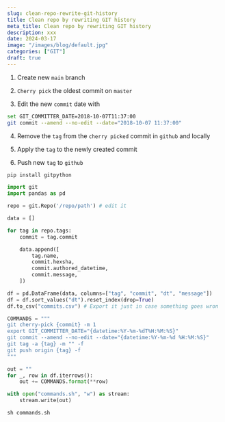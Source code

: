 ```yaml
---
slug: clean-repo-rewrite-git-history
title: Clean repo by rewriting GIT history
meta_title: Clean repo by rewriting GIT history
description: xxx
date: 2024-03-17
image: "/images/blog/default.jpg"
categories: ["GIT"]
draft: true
---
```


1. Create new `main` branch

2. `Cherry pick` the oldest commit on `master`

3. Edit the new `commit` date with

```sh
set GIT_COMMITTER_DATE=2018-10-07T11:37:00
git commit --amend --no-edit --date="2018-10-07 11:37:00"
```

4. Remove the `tag` from the `cherry picked` commit in `github` and locally

5. Apply the `tag` to the newly created commit

6. Push new `tag` to `github`

```bash
pip install gitpython
```


```python
import git
import pandas as pd

repo = git.Repo('/repo/path') # edit it

data = []

for tag in repo.tags:
    commit = tag.commit

    data.append([
        tag.name,
        commit.hexsha,
        commit.authored_datetime,
        commit.message,
    ])

df = pd.DataFrame(data, columns=["tag", "commit", "dt", "message"])
df = df.sort_values("dt").reset_index(drop=True)
df.to_csv("commits.csv") # Export it just in case something goes wron
```

```python
COMMANDS = """
git cherry-pick {commit} -m 1
export GIT_COMMITTER_DATE="{datetime:%Y-%m-%dT%H:%M:%S}"
git commit --amend --no-edit --date="{datetime:%Y-%m-%d %H:%M:%S}"
git tag -a {tag} -m "" -f
git push origin {tag} -f
"""

out = ""
for _, row in df.iterrows():
    out += COMMANDS.format(**row)

with open("commands.sh", "w") as stream:
    stream.write(out)
```

```
sh commands.sh
```
